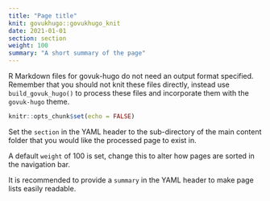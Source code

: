 ```yaml
---
title: "Page title"
knit: govukhugo::govukhugo_knit
date: 2021-01-01
section: section
weight: 100
summary: "A short summary of the page"
---
```


R Markdown files for govuk-hugo do not need an output format specified. Remember that you should not knit these files directly, instead use `build_govuk_hugo()` to process these files and incorporate them with the `govuk-hugo` theme.

```r
knitr::opts_chunk$set(echo = FALSE)
```

Set the `section` in the YAML header to the sub-directory of the main content folder that you would like the processed page to exist in.

A default `weight` of 100 is set, change this to alter how pages are sorted in the navigation bar.

It is recommended to provide a `summary` in the YAML header to make page lists easily readable.
